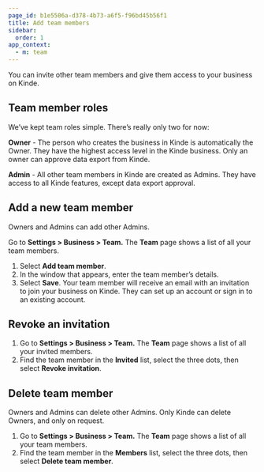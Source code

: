 ```yaml
---
page_id: b1e5506a-d378-4b73-a6f5-f96bd45b56f1
title: Add team members
sidebar:
  order: 1
app_context:
  - m: team
---
```


You can invite other team members and give them access to your business on Kinde.

## Team member roles

We’ve kept team roles simple. There’s really only two for now:

**Owner** - The person who creates the business in Kinde is automatically the Owner. They have the highest access level in the Kinde business. Only an owner can approve data export from Kinde.

**Admin** - All other team members in Kinde are created as Admins. They have access to all Kinde features, except data export approval.

## Add **a new team member**

Owners and Admins can add other Admins.

Go to **Settings > Business > Team.** The **Team** page shows a list of all your team members.

1. Select **Add team member**.
2. In the window that appears, enter the team member’s details.
3. Select **Save**. Your team member will receive an email with an invitation to join your business on Kinde. They can set up an account or sign in to an existing account.

## **Revoke an invitation**

1. Go to **Settings > Business > Team.** The **Team** page shows a list of all your invited members.
2. Find the team member in the **Invited** list, select the three dots, then select **Revoke invitation**.

## Delete **team member**

Owners and Admins can delete other Admins. Only Kinde can delete Owners, and only on request.

1. Go to **Settings > Business > Team.** The **Team** page shows a list of all your team members.
2. Find the team member in the **Members** list, select the three dots, then select **Delete team member**.
